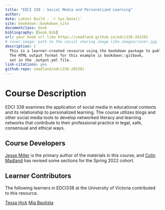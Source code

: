 ```yaml
--- 
title: "EDCI 338 - Social Media and Personalized Learning"
author: 
date: Latest Build - `r Sys.Date()`
site: bookdown::bookdown_site
documentclass: book
bibliography: [book.bib]
url: your book url like https://cmadland.github.io/edci338-202201
# cover-image: path to the social sharing image like images/cover.jpg
description: |
  This is a learner-created resource using the bookdown package to publish on the web.
  The HTML output format for this example is bookdown::gitbook,
  set in the _output.yml file.
link-citations: yes
github-repo: cmadland/edci338-202201
---
```


# Course Description {-}

EDCI 338 examines the application of social media in educational contexts and its relationship to personalized learning. The course utilizes blogs and other social media tools to develop networked literacy and learning networks that contribute to their professional practice in legal, safe, consensual and ethical ways.

## Course Developers {-}

[Jesse Miller](https://twitter.com/mediatedreality) is the primary author of the materials in this course, and [Colin Madland](https://twitter.com/colinmadland) has revised some sections for the Spring 2022 cohort.

## Learner Contributors {-}

The following learners in EDCI338 at the University of Victoria contributed to this resource.

[Tessa Hick](https://edci338tessa.opened.ca/)
[Mia Bautista](https://edci338mb.opened.ca/)
